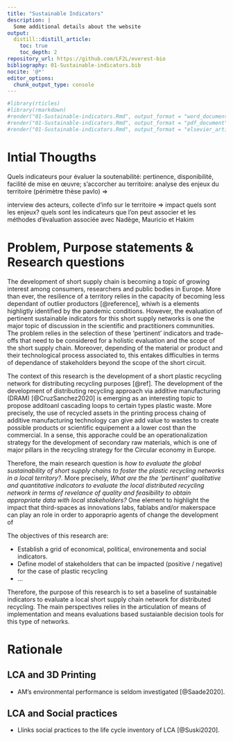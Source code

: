 ```yaml
---
title: "Sustainable Indicators"
description: |
  Some additional details about the website
output:
  distill::distill_article:
    toc: true
    toc_depth: 2
repository_url: https://github.com/LF2L/everest-bio
bibliography: 01-Sustainable-indicators.bib
nocite: '@*'
editor_options: 
  chunk_output_type: console
---
```


```r

#library(rticles)
#library(rmarkdown)
#render("01-Sustainable-indicators.Rmd", output_format = "word_document")
#render("01-Sustainable-indicators.Rmd", output_format = "pdf_document")
#render("01-Sustainable-indicators.Rmd", output_format = "elsevier_article")

```



# Intial Thougths
Quels indicateurs pour évaluer la soutenabilité: pertinence, disponibilité, facilité de mise en œuvre; s’accorcher au territoire: analyse des enjeux du territoire (périmètre thèse pavlo) =>

interview des acteurs, collecte d’info sur le territoire => impact quels sont les enjeux? quels sont les indicateurs que l’on peut associer et les méthodes d’évaluation associée avec Nadège, Mauricio et Hakim 

# Problem, Purpose statements & Research questions

The development of short supply chain is becoming a topic of growing interest among consumers, researchers and public bodies in Europe.
More than ever, the resilience of a territory relies in the capacity of becoming less dependant of outlier productors [@reference], whiwh is a elements highligtly identified by the pandemic conditions. 
However, the evaluation of pertinent sustainable indicators for this short supply networks is one the  major topic of discussion in the scientific and practitioners communities. 
The problem relies in the selection of these 'pertinent' indicators and trade-offs that need to be considered for a holistic evaluation and the scope of the short supply chain. 
Moreover, depending of the material or product and their technological process associated to, this entakes difficulties in terms of dependance of stakeholders beyond the scope of the short circuit. 

The context of this research is the development of a short plastic recycling network for distributing recycling purposes [@ref]. 
The development of the development of distributing recycling approach via additive manufacturing (DRAM) [@CruzSanchez2020] is emerging as an interesting topic to propose additoanl cascading loops  to certain types plastic waste. 
More precisely, the use of recycled assets in the printing process chaing of additive manufacturing technology can give add value to wastes to create possible products or scientific equipement a a lower cost than the commercial.
In a sense, this apporache could be an operationalization strategy for the development of secondary raw materials, which is one of major pillars in the recycling strategy for the Circular economy in Europe.

Therefore, the main research question is  *how to evaluate the global sustainability of short supply chains to foster the plastic recycling networks in a local territory?*.
More precisely, *What are the the 'pertinent' qualitative and quantitative indicators to evaluate the local distributed recycling network in terms of revelance of quality and feasibility to obtain appropriate data with local stakeholders?*
One element to highlight the impact that third-spaces as innovations labs, fablabs and/or makerspace can play an role in order to apporaprio agents of change  the development of 

The objectives of this research are:

- Establish a grid of economical, political, environementa and social indicators.
- Define model of stakeholders that can be impacted (positive / negative) for the case of plastic recycling
- ...

Therefore, the purpose of this research is to set a baseline of sustainable indicators to evaluate a local short supply chain network for distributed recycling.
The main perspectives relies in the articulation of means of implementation and means evaluations based sustaianble decision tools for this type of networks. 






# Rationale

## LCA and 3D Printing

- AM’s environmental performance is seldom investigated [@Saade2020].



## LCA and Social practices

- Llinks social practices to the life cycle inventory of LCA [@Suski2020].